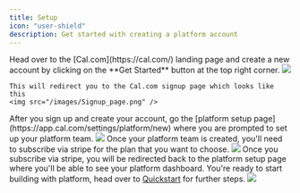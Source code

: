 ```yaml
---
title: Setup
icon: "user-shield"
description: Get started with creating a platform account
---
```


<Steps>

<Step title="Signup to Cal.com"> 
    Head over to the [Cal.com](https://cal.com/) landing page and create a new account by clicking on the **Get Started** button at the top right corner.
    <img src="/images/Landing_Page.png" />

    This will redirect you to the Cal.com signup page which looks like this
    <img src="/images/Signup_page.png" />
</Step>

<Step title="Create your platform team"> 
    After you sign up and create your account, go the [platform setup page](https://app.cal.com/settings/platform/new) where you are prompted to set up your platform team. 
    <img src="/images/Platform_signup.png" />
</Step>

<Step title="Subscribe to stripe"> 
    Once your platform team is created, you'll need to subscribe via stripe for the plan that you want to choose. 
    <img src="/images/Platform_subscribe.png" />
</Step>

<Step title="You're ready"> 
    Once you subscribe via stripe, you will be redirected back to the platform setup page where you'll be able to see your platform dashboard. You're ready to start building with platform, head over to <a href="/docs/platform/quickstart">Quickstart</a> for further steps.
    <img src="/images/Platform_dashboard.png" />
</Step>

</Steps>
